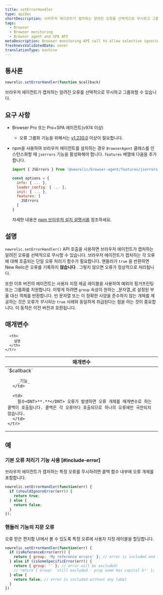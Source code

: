 ```yaml
---
title: setErrorHandler
type: apiDoc
shortDescription: 브라우저 에이전트가 캡처하는 알려진 오류를 선택적으로 무시하고 그룹화할 수 있습니다.
tags:
  - Browser
  - Browser monitoring
  - Browser agent and SPA API
metaDescription: Browser monitoring API call to allow selective ignoring and grouping of known errors captured by the agent.
freshnessValidatedDate: never
translationType: machine
---
```


## 통사론

```js
newrelic.setErrorHandler(function $callback)
```

브라우저 에이전트가 캡처하는 알려진 오류를 선택적으로 무시하고 그룹화할 수 있습니다.

## 요구 사항

* Browser Pro 또는 Pro+SPA 에이전트(v974 이상)

  * 오류 그룹화 기능을 위해서는 [v1.230.0](/docs/release-notes/new-relic-browser-release-notes/browser-agent-release-notes/browser-agent-v1.230.0) 이상이 필요합니다.

* npm을 사용하여 브라우저 에이전트를 설치하는 경우 `BrowserAgent` 클래스를 인스턴스화할 때 `jserrors` 기능을 활성화해야 합니다. `features` 배열에 다음을 추가합니다.

  ```js
  import { JSErrors } from '@newrelic/browser-agent/features/jserrors';

  const options = {
    info: { ... },
    loader_config: { ... },
    init: { ... },
    features: [
      JSErrors
    ]
  }
  ```

  자세한 내용은 [npm 브라우저 설치 설명서를](https://www.npmjs.com/package/@newrelic/browser-agent#new-relic-browser-agent) 참조하세요.

## 설명

`newrelic.setErrorHandler()` API 호출을 사용하면 브라우저 에이전트가 캡처하는 알려진 오류를 선택적으로 무시할 수 있습니다. 브라우저 에이전트가 캡처하는 각 오류에 대해 호출되는 단일 오류 처리기 함수가 필요합니다. 핸들러가 `true` 을 반환하면 New Relic은 오류를 기록하지 **않습니다** . 그렇지 않으면 오류가 정상적으로 처리됩니다.

또한 이후 버전의 에이전트는 사용자 지정 제공 레이블을 사용하여 예외의 핑거프린팅 또는 그룹화를 지원합니다. 이렇게 하려면 `group` 속성이 원하는 _문자열_로 설정된 부울 대신 객체를 반환합니다. 빈 문자열 또는 이 정확한 사양을 준수하지 않는 개체를 제공하는 것은 오류가 _무시되는_ `true` 사례와 동일하게 취급된다는 점을 아는 것이 중요합니다. 이 동작은 이전 버전과 호환됩니다.

## 매개변수

<table>
  <thead>
    <tr>
      <th width="25%">
        매개변수
      </th>

      <th>
        설명
      </th>
    </tr>
  </thead>

  <tbody>
    <tr>
      <td>
        `$callback`

        _기능_
      </td>

      <td>
        필수<DNT>**.**</DNT> 오류가 발생하면 오류 개체를 매개변수로 하는 콜백이 호출됩니다. 콜백은 각 오류마다 호출되므로 하나의 오류에만 국한되지 않습니다.
      </td>
    </tr>
  </tbody>
</table>

## 예

### 기본 오류 처리기 기능 사용 [#include-error]

브라우저 에이전트가 캡처하는 특정 오류를 무시하려면 콜백 함수 내부에 오류 개체를 포함합니다.

```js
newrelic.setErrorHandler(function(err) {
  if (shouldIgnoreError(err)) {
    return true;
  } else {
    return false;
  }
});
```

### 핸들러 기능의 지문 오류

오류 받은 편지함 UI에서 볼 수 있도록 특정 오류에 사용자 지정 레이블을 할당합니다.

```js
newrelic.setErrorHandler(function(err) {
  if (isReferenceError(err)) {
    return { group: 'My reference errors' }; // error is included and tagged under this label
  } else if (isSomeSpecificError(err)) {
    return { group: '' }; // error will be excluded!
    // return { Group: 'still excluded - prop name has capital G!' };
  } else {
    return false; // error is included without any label
  }
})
```
